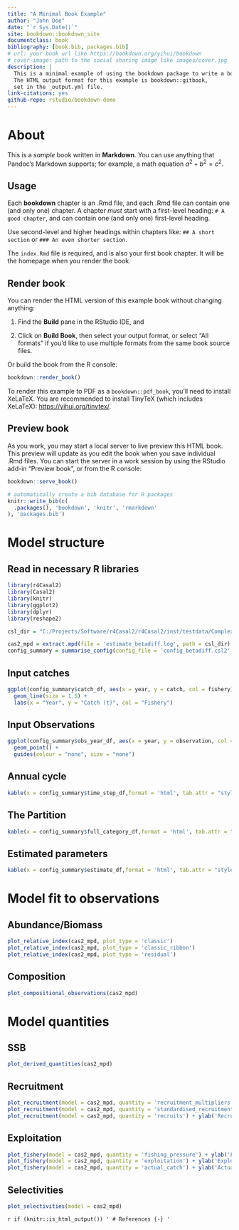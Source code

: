 ```yaml
--- 
title: "A Minimal Book Example"
author: "John Doe"
date: "`r Sys.Date()`"
site: bookdown::bookdown_site
documentclass: book
bibliography: [book.bib, packages.bib]
# url: your book url like https://bookdown.org/yihui/bookdown
# cover-image: path to the social sharing image like images/cover.jpg
description: |
  This is a minimal example of using the bookdown package to write a book.
  The HTML output format for this example is bookdown::gitbook,
  set in the _output.yml file.
link-citations: yes
github-repo: rstudio/bookdown-demo
---
```


# About

This is a _sample_ book written in **Markdown**. You can use anything that Pandoc's Markdown supports; for example, a math equation $a^2 + b^2 = c^2$.

## Usage 

Each **bookdown** chapter is an .Rmd file, and each .Rmd file can contain one (and only one) chapter. A chapter *must* start with a first-level heading: `# A good chapter`, and can contain one (and only one) first-level heading.

Use second-level and higher headings within chapters like: `## A short section` or `### An even shorter section`.

The `index.Rmd` file is required, and is also your first book chapter. It will be the homepage when you render the book.

## Render book

You can render the HTML version of this example book without changing anything:

1. Find the **Build** pane in the RStudio IDE, and

1. Click on **Build Book**, then select your output format, or select "All formats" if you'd like to use multiple formats from the same book source files.

Or build the book from the R console:

```r
bookdown::render_book()
```

To render this example to PDF as a `bookdown::pdf_book`, you'll need to install XeLaTeX. You are recommended to install TinyTeX (which includes XeLaTeX): <https://yihui.org/tinytex/>.

## Preview book

As you work, you may start a local server to live preview this HTML book. This preview will update as you edit the book when you save individual .Rmd files. You can start the server in a work session by using the RStudio add-in "Preview book", or from the R console:

```r
bookdown::serve_book()
```


```r
# automatically create a bib database for R packages
knitr::write_bib(c(
  .packages(), 'bookdown', 'knitr', 'rmarkdown'
), 'packages.bib')
```

<!--chapter:end:index.Rmd-->

# Model structure {#inputs}

## Read in necessary R libraries

```r
library(r4Casal2)
library(Casal2)
library(knitr)
library(ggplot2)
library(dplyr)
library(reshape2)
```


```r
csl_dir = "C:/Projects/Software/r4Casal2/r4Casal2/inst/testdata/ComplexTag"
```
```r
cas2_mpd = extract.mpd(file = 'estimate_betadiff.log', path = csl_dir)
config_summary = summarise_config(config_file = 'config_betadiff.csl2', config_dir = csl_dir)
```



## Input catches

```r
ggplot(config_summary$catch_df, aes(x = year, y = catch, col = fishery)) +
  geom_line(size = 1.5) +
  labs(x = "Year", y = "Catch (t)", col = "Fishery")
```



## Input Observations

```r
ggplot(config_summary$obs_year_df, aes(x = year, y = observation, col = observation, size = active)) +
  geom_point() +
  guides(colour = "none", size = "none")
```



## Annual cycle

```r
kable(x = config_summary$time_step_df,format = 'html', tab.attr = "style='width:100%;'")
```



## The Partition

```r
kable(x = config_summary$full_category_df,format = 'html', tab.attr = "style='width:100%;'")
```



## Estimated parameters

```r
kable(x = config_summary$estimate_df,format = 'html', tab.attr = "style='width:100%;'")
```




<!--chapter:end:01-ModelInputs.Rmd-->

# Model fit to observations {#modelfit}
## Abundance/Biomass 

```r
plot_relative_index(cas2_mpd, plot_type = 'classic')
plot_relative_index(cas2_mpd, plot_type = 'classic_ribbon')
plot_relative_index(cas2_mpd, plot_type = 'residual')
``` 

## Composition 

```r
plot_compositional_observations(cas2_mpd)
``` 


<!--chapter:end:02-ModelFits.Rmd-->

# Model quantities {#modelquantities}
## SSB 

```r
plot_derived_quantities(cas2_mpd)
``` 

## Recruitment 

```r
plot_recruitment(model = cas2_mpd, quantity = 'recruitment_multipliers') + ylab('Recruitment multipliers')
plot_recruitment(model = cas2_mpd, quantity = 'standardised_recruitment_multipliers') + ylab('Standardised recruitment multipliers')
plot_recruitment(model = cas2_mpd, quantity = 'recruits') + ylab('Recruits (000)')
``` 

## Exploitation 

```r
plot_fishery(model = cas2_mpd, quantity = 'fishing_pressure') + ylab('Fishing Pressure')
plot_fishery(model = cas2_mpd, quantity = 'exploitation') + ylab('Exploitation')
plot_fishery(model = cas2_mpd, quantity = 'actual_catch') + ylab('Actual Catch')
``` 

## Selectivities 

```r
plot_selectivities(model = cas2_mpd)
``` 


<!--chapter:end:02-ModelQuantities.Rmd-->

`r if (knitr::is_html_output()) '
# References {-}
'`

<!--chapter:end:07-references.Rmd-->

